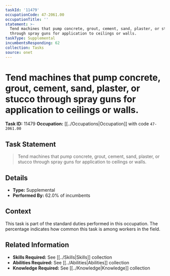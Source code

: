 ```yaml
---
taskId: '11479'
occupationCode: 47-2061.00
occupationTitle: ''
statement: >-
  Tend machines that pump concrete, grout, cement, sand, plaster, or stucco
  through spray guns for application to ceilings or walls.
taskType: Supplemental
incumbentsResponding: 62
collection: Tasks
source: onet
---
```

# Tend machines that pump concrete, grout, cement, sand, plaster, or stucco through spray guns for application to ceilings or walls.

**Task ID:** 11479
**Occupation:** [[../Occupations|Occupation]] with code `47-2061.00`

## Task Statement

> Tend machines that pump concrete, grout, cement, sand, plaster, or stucco through spray guns for application to ceilings or walls.

## Details

- **Type:** Supplemental
- **Performed By:** 62.0% of incumbents

## Context

This task is part of the standard duties performed in this occupation. The percentage indicates how common this task is among workers in the field.

## Related Information

- **Skills Required:** See [[../Skills|Skills]] collection
- **Abilities Required:** See [[../Abilities|Abilities]] collection
- **Knowledge Required:** See [[../Knowledge|Knowledge]] collection
